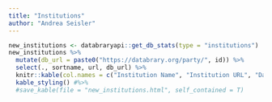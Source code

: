 ```yaml
---
title: "Institutions"
author: "Andrea Seisler"
---
```


<!-- ## New institutions -->

```r
new_institutions <- databraryapi::get_db_stats(type = "institutions")
new_institutions %>%
  mutate(db_url = paste0("https://databrary.org/party/", id)) %>%
  select(., sortname, url, db_url) %>%
  knitr::kable(col.names = c("Institution Name", "Institution URL", "Databrary URL")) %>%
  kable_styling() #%>%
  #save_kable(file = "new_institutions.html", self_contained = T)
```
